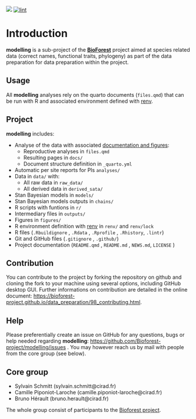 [![](https://www.repostatus.org/badges/latest/wip.svg)](#0) [![lint](https://github.com/Bioforest-project/modelling/workflows/lint/badge.svg)](https://github.com/Bioforest-project/modelling/actions?query=workflow%3Alint)

# Introduction {.unnumbered}

**modelling** is a sub-project of the [**BioForest**](https://github.com/Bioforest-project) project aimed at species related data (correct names, functional traits, phylogeny) as part of the data preparation for data preparation within the project.

## Usage

All **modelling** analyses rely on the quarto documents (`files.qmd`) that can be run with R and associated environment defined with [renv](#0).

## Project

**modelling** includes:

-   Analyse of the data with associated [documentation and figures](https://bioforest-project.github.io/modelling/):
    -   Reproductive analyses in `files.qmd`
    -   Resulting pages in `docs/`
    -   Document structure definition in `_quarto.yml`
-   Automatic per site reports for PIs `analyses/`
-   Data in `data/` with:
    -   All raw data in `raw_data/`
    -   All derived data in `derived_sata/`
-   Stan Bayesian models in `models/`
-   Stan Bayesian models outputs in `chains/`
-   R scripts with funtions in `r/`
-   Intermediary files in `outputs/`
-   Figures in `figures/`
-   R environment definition with [renv](https://rstudio.github.io/renv/articles/renv.html) in `renv/` and `renv/lock`
-   R files (`.Rbuildignore` , `.Rdata` , `.Rprofile` , `.Rhistory`, `.lintr`)
-   Git and GitHub files (`.gitignore` , `.github/`)
-   Project documentation (`README.qmd` , `README.md` , `NEWS.md`, `LICENSE` )

## Contribution

You can contribute to the project by forking the repository on github and cloning the fork to your machine using several options, including GitHub desktop GUI. Further informations on contribution are detailed in the online document: <https://bioforest-project.github.io/data_preparation/98_contributing.html>.

## Help

Please preferentially create an issue on GitHub for any questions, bugs or help needed regarding **modelling**: [https://github.com/Bioforest-project/modelling/issues](https://github.com/Bioforest-project/species/issues){.uri} . You may however reach us by mail with people from the core group (see below).

## Core group

-   Sylvain Schmitt (sylvain.schmitt\@cirad.fr)
-   Camille Piponiot-Laroche (camille.piponiot-laroche\@cirad.fr)
-   Bruno Hérault (bruno.herault\@cirad.fr)

The whole group consist of participants to the [Bioforest project](https://www.fondationbiodiversite.fr/la-frb-en-action/programmes-et-projets/le-cesab/bioforest/).

